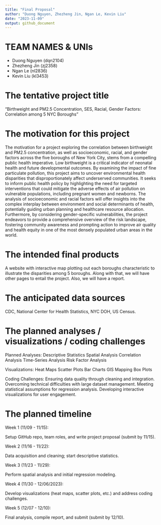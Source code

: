 ```yaml
---
title: "Final Proposal"
author: "Duong Nguyen, Zhezheng Jin, Ngan Le, Kevin Liu"
date: "2023-11-09"
output: github_document
---
```


# TEAM NAMES & UNIs 

- Duong Nguyen (dqn2104)
- Zhezheng Jin (zj2358)
- Ngan Le (nl2836)
- Kevin Liu (kl3453)

# The tentative project title
"Birthweight and PM2.5 Concentration, SES, Racial, Gender Factors: Correlation among 5 NYC Boroughs" 

# The motivation for this project
The motivation for a project exploring the correlation between birthweight and PM2.5 concentration, as well as socioeconomic, racial, and gender factors across the five boroughs of New York City, stems from a compelling public health imperative. Low birthweight is a critical indicator of neonatal health and future developmental outcomes. By examining the impact of fine particulate pollution, this project aims to uncover environmental health disparities that disproportionately affect underserved communities. It seeks to inform public health policy by highlighting the need for targeted interventions that could mitigate the adverse effects of air pollution on vulnerable populations, including pregnant women and newborns. The analysis of socioeconomic and racial factors will offer insights into the complex interplay between environment and social determinants of health, potentially guiding urban planning and healthcare resource allocation. Furthermore, by considering gender-specific vulnerabilities, the project endeavors to provide a comprehensive overview of the risk landscape, fostering community awareness and prompting action to improve air quality and health equity in one of the most densely populated urban areas in the world.

# The intended final products
A website with interactive map plotting out each boroughs characteristic to illustrate the disparities among 5 boroughs. Along with that, we will have other pages to entail the project. Also, we will have a report. 

# The anticipated data sources
CDC, National Center for Health Statistics, NYC DOH, US Census. 

# The planned analyses / visualizations / coding challenges
Planned Analyses:
Descriptive Statistics
Spatial Analysis
Correlation Analysis
Time-Series Analysis
Risk Factor Analysis

Visualizations:
Heat Maps
Scatter Plots
Bar Charts
GIS Mapping
Box Plots

Coding Challenges:
Ensuring data quality through cleaning and integration.
Overcoming technical difficulties with large dataset management.
Meeting statistical assumptions for regression analysis.
Developing interactive visualizations for user engagement.

# The planned timeline

Week 1 (11/09 - 11/15):

Setup GitHub repo, team roles, and write project proposal (submit by 11/15).

Week 2 (11/16 - 11/22):

Data acquisition and cleaning; start descriptive statistics.

Week 3 (11/23 - 11/29):

Perform spatial analysis and initial regression modeling.

Week 4 (11/30 - 12/06/2023):

Develop visualizations (heat maps, scatter plots, etc.) and address coding challenges.

Week 5 (12/07 - 12/10):

Final analysis, compile report, and submit (submit by 12/10).

